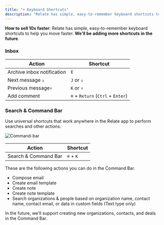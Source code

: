 ```yaml
---
title: "⌨ Keyboard Shortcuts"
description: "Relate has simple, easy-to-remember keyboard shortcuts to help you move faster."
---
```


<Tip>

**How to sell 10x faster**: Relate has simple, easy-to-remember keyboard shortcuts to help you move faster. **We'll be adding more shortcuts in the future**.

</Tip>

### Inbox

| Action              | Shortcut                          |
| ------------------- | --------------------------------- |
| Archive inbox notification        | `E`                               |
| Next message `↓`     | `J` or `↓`                        |
| Previous message`↑`        | `K` or `↑`                        |
| Add comment       | `⌘` + `Return` (`Ctrl` + `Enter`) |

### Search & Command Bar

Use universal shortcuts that work anywhere in the Relate app to perform searches and other actions.

![Command-bar](/images/features/command-bar.png)

| Action                  | Shortcut  |
| ----------------------- | --------- |
| Search & Command Bar | `⌘` + `K` |

These are the following actions you can do in the Command Bar.

- Compose email
- Create email template
- Create note
- Create note template
- Search organizations & people based on organization name, contact name, contact email, or data in custom fields (Text type only)

In the future, we'll support creating new organizations, contacts, and deals in the Command Bar.
